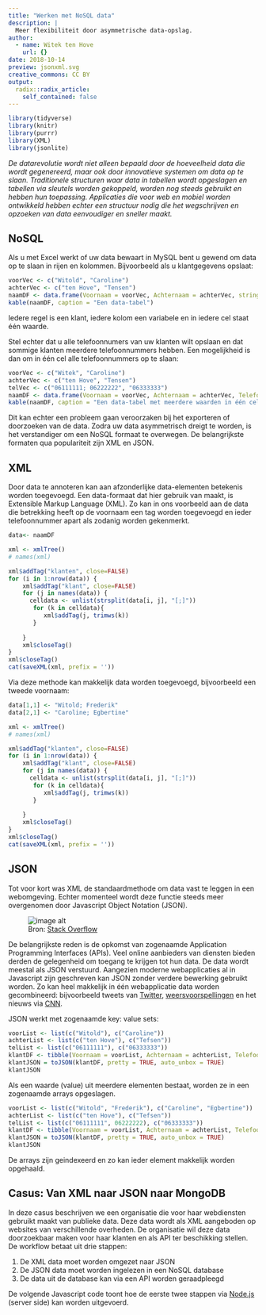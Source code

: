 ```yaml
---
title: "Werken met NoSQL data"
description: |
  Meer flexibiliteit door asymmetrische data-opslag.
author:
  - name: Witek ten Hove
    url: {}
date: 2018-10-14
preview: jsonxml.svg
creative_commons: CC BY
output:
  radix::radix_article:
    self_contained: false
---
```


```r
library(tidyverse)
library(knitr)
library(purrr)
library(XML)
library(jsonlite)
```
<em>
De datarevolutie wordt niet alleen bepaald door de hoeveelheid data die wordt gegenereerd, maar ook door innovatieve systemen om data op te slaan. Traditionele structuren waar data in tabellen wordt opgeslagen en tabellen via sleutels worden gekoppeld, worden nog steeds gebruikt en hebben hun toepassing. Applicaties die voor web en mobiel worden ontwikkeld hebben echter een structuur nodig die het wegschrijven en opzoeken van data eenvoudiger en sneller maakt.
</em>

## NoSQL
Als u met Excel werkt of uw data bewaart in MySQL bent u gewend om data op te slaan in rijen en kolommen. Bijvoorbeeld als u klantgegevens opslaat:

```r
voorVec <- c("Witold", "Caroline")
achterVec <- c("ten Hove", "Tensen")
naamDF <- data.frame(Voornaam = voorVec, Achternaam = achterVec, stringsAsFactors = FALSE)
kable(naamDF, caption = "Een data-tabel")
```

Iedere regel is een klant, iedere kolom een variabele en in iedere cel staat één waarde.

Stel echter dat u alle telefoonnumers van uw klanten wilt opslaan en dat sommige klanten meerdere telefoonnummers hebben. Een mogelijkheid is dan om in één cel alle telefoonnummers op te slaan:


```r
voorVec <- c("Witek", "Caroline")
achterVec <- c("ten Hove", "Tensen")
telVec <- c("06111111; 06222222", "06333333")
naamDF <- data.frame(Voornaam = voorVec, Achternaam = achterVec, Telefooonummer = telVec, stringsAsFactors = FALSE)
kable(naamDF, caption = "Een data-tabel met meerdere waarden in één cel")
```

Dit kan echter een probleem gaan veroorzaken bij het exporteren of doorzoeken van de data. Zodra uw data asymmetrisch dreigt te worden, is het verstandiger om een NoSQL formaat te overwegen. De belangrijkste formaten qua populariteit zijn XML en JSON.

## XML
Door data te annoteren kan aan afzonderlijke data-elementen betekenis worden toegevoegd. Een data-formaat dat hier gebruik van maakt, is Extensible Markup Language (XML). Zo kan in ons voorbeeld aan de data die betrekking heeft op de voornaam een tag <voornaam> worden toegevoegd en ieder telefoonnummer apart als zodanig worden gekenmerkt. 

```r
data<- naamDF

xml <- xmlTree()
# names(xml)

xml$addTag("klanten", close=FALSE)
for (i in 1:nrow(data)) {
    xml$addTag("klant", close=FALSE)
    for (j in names(data)) {
      celldata <- unlist(strsplit(data[i, j], "[;]"))
       for (k in celldata){
          xml$addTag(j, trimws(k))
       }
       
    }
    xml$closeTag()
}
xml$closeTag()
cat(saveXML(xml, prefix = ''))
```

Via deze methode kan makkelijk data worden toegevoegd, bijvoorbeeld een tweede voornaam:

```r
data[1,1] <- "Witold; Frederik"
data[2,1] <- "Caroline; Egbertine"

xml <- xmlTree()
# names(xml)

xml$addTag("klanten", close=FALSE)
for (i in 1:nrow(data)) {
    xml$addTag("klant", close=FALSE)
    for (j in names(data)) {
      celldata <- unlist(strsplit(data[i, j], "[;]"))
       for (k in celldata){
          xml$addTag(j, trimws(k))
       }
       
    }
    xml$closeTag()
}
xml$closeTag()
cat(saveXML(xml, prefix = ''))
```



## JSON

Tot voor kort was XML de standaardmethode om data vast te leggen in een webomgeving. Echter momenteel wordt deze functie steeds meer overgenomen door Javascript Object Notation (JSON).

<figure>
    <img src='jsonxml.svg' alt='image alt' />
    <figcaption>Bron: <a href="https://insights.stackoverflow.com/trends?tags=json%2Cxml" target="_blank">Stack Overflow</a></figcaption>
</figure>

De belangrijkste reden is de opkomst van zogenaamde Application Programming Interfaces (APIs). Veel online aanbieders van diensten bieden derden de gelegenheid om toegang te krijgen tot hun data. De data wordt meestal als JSON verstuurd. Aangezien moderne webapplicaties al in Javascript zijn geschreven kan JSON zonder verdere bewerking gebruikt worden. Zo kan heel makkelijk in één webapplicatie data worden gecombineerd: bijvoorbeeld tweets van [Twitter](https://developer.twitter.com/en/products/products-overview), [weersvoorspellingen](https://openweathermap.org/api) en het nieuws via [CNN](http://developer.cnn.com/).

JSON werkt met zogenaamde key: value sets:

```r
voorList <- list(c("Witold"), c("Caroline"))
achterList <- list(c("ten Hove"), c("Tefsen"))
telList <- list(c("06111111"), c("06333333"))
klantDF <- tibble(Voornaam = voorList, Achternaam = achterList, Telefoon = telList)
klantJSON = toJSON(klantDF, pretty = TRUE, auto_unbox = TRUE)
klantJSON
```

Als een waarde (value) uit meerdere elementen bestaat, worden ze in een zogenaamde arrays opgeslagen.

```r
voorList <- list(c("Witold", "Frederik"), c("Caroline", "Egbertine"))
achterList <- list(c("ten Hove"), c("Tefsen"))
telList <- list(c("06111111", 06222222), c("06333333"))
klantDF <- tibble(Voornaam = voorList, Achternaam = achterList, Telefoon = telList)
klantJSON = toJSON(klantDF, pretty = TRUE, auto_unbox = TRUE)
klantJSON
```

De arrays zijn geindexeerd en zo kan ieder element makkelijk worden opgehaald.

## Casus: Van XML naar JSON naar MongoDB

In deze casus beschrijven we een organisatie die voor haar webdiensten gebruikt maakt van publieke data. Deze data wordt als XML aangeboden op websites van verschillende overheden. De organisatie wil deze data doorzoekbaar maken voor haar klanten en als API ter beschikking stellen. De workflow betaat uit drie stappen:

1. De XML data moet worden omgezet naar JSON
2. De JSON data moet worden ingelezen in een NoSQL database
3. De data uit de database kan via een API worden geraadpleegd

De volgende Javascript code toont hoe de eerste twee stappen via [Node.js](https://nodejs.org/en/) (server side) kan worden uitgevoerd.


